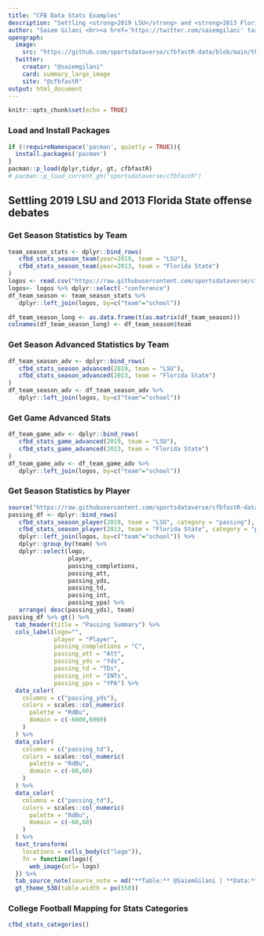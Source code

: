 ---
title: "CFB Data Stats Examples"
description: "Settling <strong>2019 LSU</strong> and <strong>2013 Florida State</strong> offense debates using Team and Player Stats from the CFBD API"
author: "Saiem Gilani <br><a href='https://twitter.com/saiemgilani' target='blank'><img src='https://img.shields.io/twitter/follow/saiemgilani?color=blue&amp;label=%40saiemgilani&amp;logo=x&amp;style=for-the-badge' alt='@saiemgilani'/></a> <a href='https://github.com/saiemgilani' target='blank'><img src='https://img.shields.io/github/followers/saiemgilani?color=eee&amp;logo=Github&amp;style=for-the-badge' alt='@saiemgilani'/></a>"
opengraph:
  image:
    src: "https://github.com/sportsdataverse/cfbfastR-data/blob/main/themes/social_card_cfbfastR_final_quote.png?raw=true"
  twitter:
    creator: "@saiemgilani"
    card: summary_large_image
    site: "@cfbfastR"
output: html_document
---

```{r setup, include=FALSE}
knitr::opts_chunk$set(echo = TRUE)
```

### **Load and Install Packages**

```{r}
if (!requireNamespace('pacman', quietly = TRUE)){
  install.packages('pacman')
}
pacman::p_load(dplyr,tidyr, gt, cfbfastR)
# pacman::p_load_current_gh("sportsdataverse/cfbfastR")
```

## Settling **2019 LSU** and **2013 Florida State** offense debates

### **Get Season Statistics by Team**

```{r team_season_stats}
team_season_stats <- dplyr::bind_rows(
   cfbd_stats_season_team(year=2019, team = "LSU"),
   cfbd_stats_season_team(year=2013, team = "Florida State")
)
logos <- read.csv("https://raw.githubusercontent.com/sportsdataverse/cfbfastR-data/main/themes/logos.csv")
logos<- logos %>% dplyr::select(-"conference")
df_team_season <- team_season_stats %>%
   dplyr::left_join(logos, by=c("team"="school"))
```

```{r team_season_long}
df_team_season_long <- as.data.frame(t(as.matrix(df_team_season)))
colnames(df_team_season_long) <- df_team_season$team
```

### **Get Season Advanced Statistics by Team**

```{r team_season_adv}
df_team_season_adv <- dplyr::bind_rows(
   cfbd_stats_season_advanced(2019, team = "LSU"),
   cfbd_stats_season_advanced(2013, team = "Florida State")
)
df_team_season_adv <- df_team_season_adv %>%
   dplyr::left_join(logos, by=c("team"="school"))

```

### **Get Game Advanced Stats**

```{r team_game_adv}
df_team_game_adv <- dplyr::bind_rows(
   cfbd_stats_game_advanced(2019, team = "LSU"),
   cfbd_stats_game_advanced(2013, team = "Florida State")
)
df_team_game_adv <- df_team_game_adv %>%
   dplyr::left_join(logos, by=c("team"="school"))
```

### **Get Season Statistics by Player**

```{r passing_stats_table_ex, fig.alt="A table showing passing statistics for LSU in 2019 and Florida State in 2013"}
source("https://raw.githubusercontent.com/sportsdataverse/cfbfastR-data/main/themes/gt_theme_code_SG.R")
passing_df <- dplyr::bind_rows(
   cfbd_stats_season_player(2019, team = "LSU", category = "passing"),
   cfbd_stats_season_player(2013, team = "Florida State", category = "passing")) %>%
   dplyr::left_join(logos, by=c("team"="school")) %>%
   dplyr::group_by(team) %>%
   dplyr::select(logo,
                 player,
                 passing_completions,
                 passing_att,
                 passing_yds,
                 passing_td,
                 passing_int,
                 passing_ypa) %>%
   arrange( desc(passing_yds), team)
passing_df %>% gt() %>%
  tab_header(title = "Passing Summary") %>%
  cols_label(logo="",
             player = "Player",
             passing_completions = "C",
             passing_att = "Att",
             passing_yds = "Yds",
             passing_td = "TDs",
             passing_int = "INTs",
             passing_ypa = "YPA") %>%
  data_color(
    columns = c("passing_yds"),
    colors = scales::col_numeric(
      palette = "RdBu",
      domain = c(-6000,6000)
    )
  ) %>%
  data_color(
    columns = c("passing_td"),
    colors = scales::col_numeric(
      palette = "RdBu",
      domain = c(-60,60)
    )
  ) %>%
  data_color(
    columns = c("passing_td"),
    colors = scales::col_numeric(
      palette = "RdBu",
      domain = c(-60,60)
    )
  ) %>%
  text_transform(
    locations = cells_body(c("logo")),
    fn = function(logo){
      web_image(url= logo)
  }) %>%
  tab_source_note(source_note = md("**Table:** @SaiemGilani | **Data:** @CFB_Data with @cfbfastR v1.1.0")) %>%
  gt_theme_538(table.width = px(550))

```

### **College Football Mapping for Stats Categories**

```{r}

cfbd_stats_categories()

```
